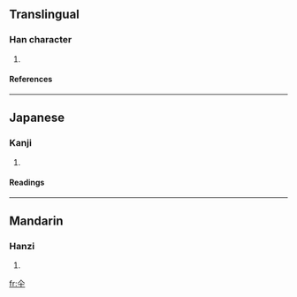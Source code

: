 ==Translingual==
===Han character===
{{Han char|rn=9|rad=人|as=02|sn=4|four=|canj=人十 (OJ), XX人十 (XXOJ)}}
# {{defn|Han|sort=人02}}
====References====
{{Han ref|kx=0092.051|dkj=00366|dj=0195.050|hdz=10103.060|uh=4ED0|ud=20176}}
----
==Japanese==
===Kanji===
{{ja-kanji|grade=|rs=人02}}
# {{defn|Japanese}}
====Readings====
{{ja-readings|on=[[さん]] (san)|kun=[[かさ]] (kasa)}}
----
==Mandarin==
===Hanzi===
{{cmn-hanzi|pin=[[sǎn]] ([[san3]])|wg=san<sup>3</sup>}}
# {{defn|Mandarin}}

[[fr:仐]]